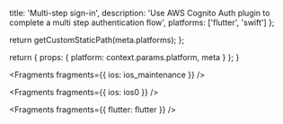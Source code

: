 
  title: 'Multi-step sign-in',
  description:
    'Use AWS Cognito Auth plugin to complete a multi step authentication flow',
  platforms: ['flutter', 'swift']
};

  return getCustomStaticPath(meta.platforms);
};

  return {
    props: {
      platform: context.params.platform,
      meta
    }
  };
}


<Fragments fragments={{ ios: ios_maintenance }} />


<Fragments fragments={{ ios: ios0 }} />


<Fragments fragments={{ flutter: flutter }} />
